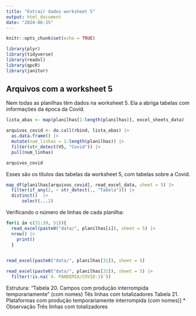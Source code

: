 ```yaml
---
title: "Extrair dados worksheet 5"
output: html_document
date: "2024-06-15"
---
```


```r
knitr::opts_chunk$set(echo = TRUE)
```

```r
library(plyr)
library(tidyverse)
library(readxl)
library(qpcR)
library(janitor)

```

## Arquivos com a worksheet 5

Nem todas as planilhas têm dados na worksheet 5. Ela a abriga tabelas com informações da época da Covid.


```r
lista_abas <- map(planilhas[1:length(planilhas)], excel_sheets_data)  

arquivos_covid <- do.call(rbind, lista_abas) |> 
  as.data.frame() |> 
  mutate(num_linhas = 1:length(planilhas)) |> 
  filter(str_detect(V5, "Covid")) |> 
  pull(num_linhas)

arquivos_covid

```
Esses são os títulos das tabelas da worksheet 5, com tabelas sobre a Covid.

```r

map_df(planilhas[arquivos_covid], read_excel_data, sheet = 5) |> 
  filter(if_any(2, ~ str_detect(., "Tabela"))) |> 
  distinct()  |> 
      select(...2)
```

Verificando o número de linhas de cada planilha:

```r
for(i in c(31:39, 51)){
  read_excel(paste0("data/", planilhas[i]), sheet = 5) |> 
  nrow() |> 
    print()
  }
  
```
```r
read_excel(paste0("data/", planilhas[31]), sheet = 5)
```

```r
read_excel(paste0("data/", planilhas[31]), sheet = 5) |> 
  filter(!is.na(`4. PANDEMIA/COVID-19`))
```
Estrutura:
"Tabela 20. Campos com produção interrompida temporariamente" 
(com nomes)
Tês linhas com totalizadores
Tabela 21. Plataformas com produção temporariamente interrompida
(com nomes)]
* Observação
Três linhas com totalizadores
